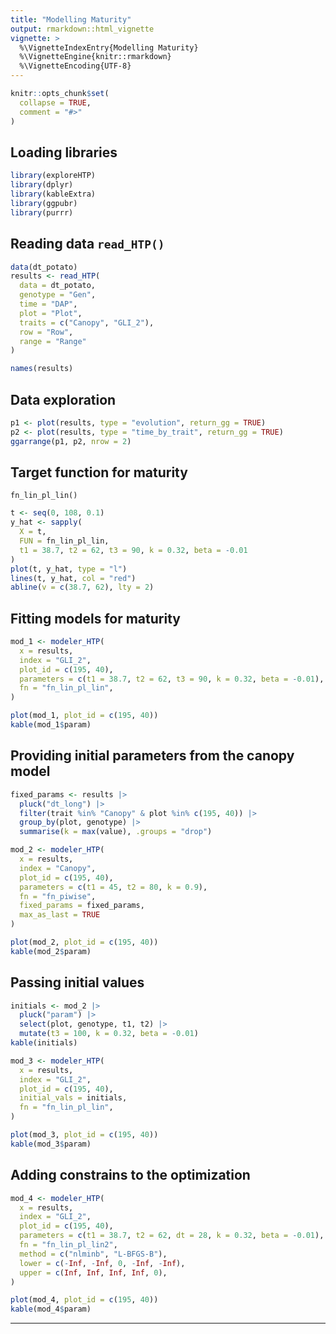 ```yaml
---
title: "Modelling Maturity"
output: rmarkdown::html_vignette
vignette: >
  %\VignetteIndexEntry{Modelling Maturity}
  %\VignetteEngine{knitr::rmarkdown}
  %\VignetteEncoding{UTF-8}
---
```


```r
knitr::opts_chunk$set(
  collapse = TRUE,
  comment = "#>"
)
```

## Loading libraries

```r
library(exploreHTP)
library(dplyr)
library(kableExtra)
library(ggpubr)
library(purrr)
```

## Reading data `read_HTP()`

```r
data(dt_potato)
results <- read_HTP(
  data = dt_potato,
  genotype = "Gen",
  time = "DAP",
  plot = "Plot",
  traits = c("Canopy", "GLI_2"),
  row = "Row",
  range = "Range"
)
```

```r
names(results)
```

## Data exploration

```r
p1 <- plot(results, type = "evolution", return_gg = TRUE)
p2 <- plot(results, type = "time_by_trait", return_gg = TRUE)
ggarrange(p1, p2, nrow = 2)
```

## Target function for maturity

`fn_lin_pl_lin()`

\begin{equation}
f(t; t_1, t_2, t_3, k, \beta) =
\begin{cases}
0 & \text{if } t < t_1 \\
\dfrac{k}{t_2 - t_1} \cdot (t - t_1) & \text{if } t_1 \leq t \leq t_2 \\
k & \text{if } t_2 \leq t \leq t_3 \\
k + \beta \cdot (t - t_3) & \text{if } t > t_3
\end{cases}
\end{equation}

```r
t <- seq(0, 108, 0.1)
y_hat <- sapply(
  X = t,
  FUN = fn_lin_pl_lin,
  t1 = 38.7, t2 = 62, t3 = 90, k = 0.32, beta = -0.01
)
plot(t, y_hat, type = "l")
lines(t, y_hat, col = "red")
abline(v = c(38.7, 62), lty = 2)
```

## Fitting models for maturity

```r
mod_1 <- modeler_HTP(
  x = results,
  index = "GLI_2",
  plot_id = c(195, 40),
  parameters = c(t1 = 38.7, t2 = 62, t3 = 90, k = 0.32, beta = -0.01),
  fn = "fn_lin_pl_lin",
)
```


```r
plot(mod_1, plot_id = c(195, 40))
kable(mod_1$param)
```

## Providing initial parameters from the canopy model

```r
fixed_params <- results |>
  pluck("dt_long") |>
  filter(trait %in% "Canopy" & plot %in% c(195, 40)) |>
  group_by(plot, genotype) |>
  summarise(k = max(value), .groups = "drop")
```

```r
mod_2 <- modeler_HTP(
  x = results,
  index = "Canopy",
  plot_id = c(195, 40),
  parameters = c(t1 = 45, t2 = 80, k = 0.9),
  fn = "fn_piwise",
  fixed_params = fixed_params,
  max_as_last = TRUE
)
```

```r
plot(mod_2, plot_id = c(195, 40))
kable(mod_2$param)
```

## Passing initial values

```r
initials <- mod_2 |>
  pluck("param") |>
  select(plot, genotype, t1, t2) |>
  mutate(t3 = 100, k = 0.32, beta = -0.01)
kable(initials)
```

```r
mod_3 <- modeler_HTP(
  x = results,
  index = "GLI_2",
  plot_id = c(195, 40),
  initial_vals = initials,
  fn = "fn_lin_pl_lin",
)
```

```r
plot(mod_3, plot_id = c(195, 40))
kable(mod_3$param)
```


## Adding constrains to the optimization

```r
mod_4 <- modeler_HTP(
  x = results,
  index = "GLI_2",
  plot_id = c(195, 40),
  parameters = c(t1 = 38.7, t2 = 62, dt = 28, k = 0.32, beta = -0.01),
  fn = "fn_lin_pl_lin2",
  method = c("nlminb", "L-BFGS-B"),
  lower = c(-Inf, -Inf, 0, -Inf, -Inf),
  upper = c(Inf, Inf, Inf, Inf, 0),
)
```

```r
plot(mod_4, plot_id = c(195, 40))
kable(mod_4$param)
```

<hr>

